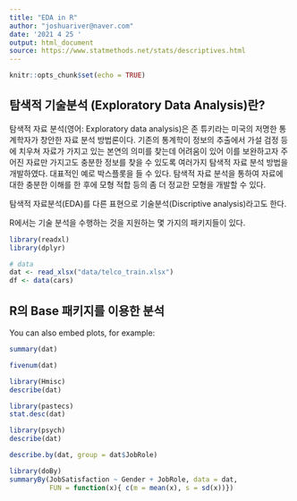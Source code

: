 ---
title: "EDA in R"
author: "joshuariver@naver.com"
date: '2021 4 25 '
output: html_document
source: https://www.statmethods.net/stats/descriptives.html
---

```{r setup, include=FALSE}
knitr::opts_chunk$set(echo = TRUE)
```

## 탐색적 기술분석 (Exploratory Data Analysis)란?



탐색적 자료 분석(영어: Exploratory data analysis)은 존 튜키라는 미국의 저명한 통계학자가 창안한 자료 분석 방법론이다. 기존의 통계학이 정보의 추출에서 가설 검정 등에 치우쳐 자료가 가지고 있는 본연의 의미를 찾는데 어려움이 있어 이를 보완하고자 주어진 자료만 가지고도 충분한 정보를 찾을 수 있도록 여러가지 탐색적 자료 분석 방법을 개발하였다. 대표적인 예로 박스플롯을 들 수 있다. 탐색적 자료 분석을 통하여 자료에 대한 충분한 이해를 한 후에 모형 적합 등의 좀 더 정교한 모형을 개발할 수 있다. 

탐색적 자료분석(EDA)를 다른 표현으로 기술분석(Discriptive analysis)라고도 한다.

R에서는 기술 분석을 수행하는 것을 지원하는 몇 가지의 패키지들이 있다.


```{r cars}

library(readxl)
library(dplyr)

# data
dat <- read_xlsx("data/telco_train.xlsx")
df <- data(cars)


```

## R의 Base 패키지를 이용한 분석

You can also embed plots, for example:

```{r pressure, echo=FALSE}
summary(dat)
```

```{r pressure, echo=FALSE}
fivenum(dat)
```


```{r , echo=FALSE}
library(Hmisc)
describe(dat)
```


```{r , echo=FALSE}
library(pastecs)
stat.desc(dat)


```


```{r , echo=FALSE}
library(psych)
describe(dat)

```



```{r , echo=FALSE}
describe.by(dat, group = dat$JobRole)
```



```{r , echo=FALSE}
library(doBy)
summaryBy(JobSatisfaction ~ Gender + JobRole, data = dat,
          FUN = function(x){ c(m = mean(x), s = sd(x))})

```






